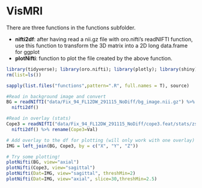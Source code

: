 # VisMRI

There are three functions in the functions subfolder. 

- **nifti2df**: after having read a nii.gz file with oro.nifti's readNIFTI function, use this function to transform the 3D matrix into a 2D long data.frame for ggplot  
- **plotNifti**: function to plot the file created by the above function.

```r
library(tidyverse); library(oro.nifti); library(plotly); library(shiny)
rm(list=ls())

sapply(list.files("functions",pattern=".R", full.names = T), source)

#Read in background image and convert
BG = readNIfTI("data/Fix_94_FL12DW_291115_NoDiff/bg_image.nii.gz") %>% 
  nifti2df()

#Read in overlay (stats) 
Cope3 = readNIfTI("data/Fix_94_FL12DW_291115_NoDiff/cope3.feat/stats/zstat5.nii.gz") %>% 
  nifti2df() %>% rename(Cope3=Val)

# Add overlay to the df for plotting (will only work with one overlay)
IMG = left_join(BG, Cope3, by = c("X", "Y", "Z"))

# Try some plotting!
plotNifti(BG, view="axial")
plotNifti(Cope3, view="sagittal")
plotNifti(Dat=IMG, view="sagittal", threshMin=2)
plotNifti(Dat=IMG, view="axial", slice=30,threshMin=2.5)
```
